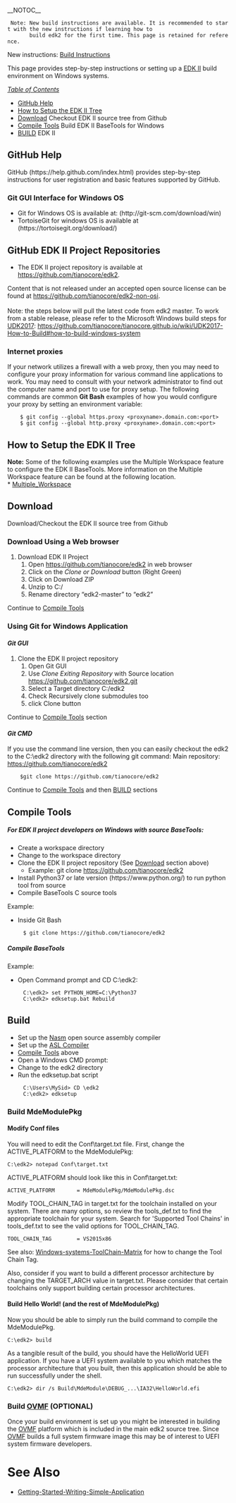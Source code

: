 __NOTOC__

  Note: New build instructions are available. It is recommended to start with the new instructions if learning how to
        build edk2 for the first time. This page is retained for reference.

New instructions: [[Build-Instructions.md|Build Instructions]]

This page provides step-by-step instructions or setting up a [http://www.tianocore.org/edk2/ EDK II] build environment on Windows systems.

<u>''Table of Contents''</u>
* [[Windows-systems#github-help|GitHub Help]]
* [[Windows-systems#how-to-setup-the-edk-ii-tree| How to Setup the EDK II Tree]]
* [[Windows-systems#download| Download]]  Checkout EDK II source tree from Github
* [[Windows-systems#compile-tools |Compile Tools]] Build EDK II BaseTools for Windows
* [[Windows-systems#build | BUILD]] EDK II

==GitHub Help==

GitHub (https://help.github.com/index.html) provides step-by-step instructions for user registration and basic features supported by GitHub.

=== Git GUI Interface for Windows OS ===
* Git for Windows OS is available at: (http://git-scm.com/download/win)
* TortoiseGit for windows OS is available at (https://tortoisegit.org/download/)

=='''GitHub EDK II Project Repositories'''==

* The EDK II project repository is available at https://github.com/tianocore/edk2.

Content that is not released under an accepted open source license can be found at https://github.com/tianocore/edk2-non-osi.<br />
&nbsp;<br />
Note: the steps below will pull the latest code from edk2 master. To work from a stable release, please refer to the Microsoft Windows build steps for [[UDK2017]]: https://github.com/tianocore/tianocore.github.io/wiki/UDK2017-How-to-Build#how-to-build-windows-system

===Internet proxies===

If your network utilizes a firewall with a web proxy, then you may need to configure your proxy information for various command line applications to work.  You may need to consult with your network administrator to find out the computer name and port to use for proxy setup.  The following commands are common '''Git Bash''' examples of how you would configure your proxy by setting an environment variable:

<pre>
    $ git config --global https.proxy <proxyname>.domain.com:<port>
    $ git config --global http.proxy <proxyname>.domain.com:<port>
</pre>


=='''How to Setup the EDK II Tree'''==
'''Note:''' Some of the following examples use the Multiple Workspace feature to configure the EDK II BaseTools.  More information on the Multiple Workspace feature can be found at the following location. <BR>
* [[Multiple_Workspace]]

=='''Download'''==
Download/Checkout the EDK II source tree from Github
=== Download Using a Web browser ===

# Download EDK II Project
## Open https://github.com/tianocore/edk2 in web browser
## Click on the ''Clone or Download'' button (Right Green)
## Click on Download ZIP
## Unzip to C:/
## Rename directory “edk2-master” to “edk2”

Continue to [[Windows-systems#compile-tools |Compile Tools]]

=== Using '''Git for Windows''' Application ===
==== ''Git GUI''====
# Clone the EDK II project repository
## Open Git GUI
## Use ''Clone Exiting Repository'' with Source location https://github.com/tianocore/edk2.git
## Select a Target directory C:/edk2
## Check Recursively clone submodules too
## click Clone button

Continue to [[Windows-systems#compile-tools |Compile Tools]] section

==== ''Git CMD'' ====
If you use the command line version, then you can easily checkout the edk2 to the C:\edk2 directory with the following git command:
Main repository: https://github.com/tianocore/edk2
<pre>
    $git clone https://github.com/tianocore/edk2
</pre>

Continue to [[Windows-systems#compile-tools |Compile Tools]] and then [[Windows-systems#build | BUILD]] sections

=='''Compile Tools'''==
=====For EDK II project developers on Windows with source BaseTools:=====
*	Create a workspace directory
*	Change to the workspace directory
*	Clone the EDK II project repository (See [[Windows-systems#download| Download]] section above)
**	Example: git clone https://github.com/tianocore/edk2
* Install Python37 or late version (https://www.python.org/)  to run python tool from source
* Compile BaseTools C source tools
Example:
* Inside Git Bash
<pre>
     $ git clone https://github.com/tianocore/edk2
</pre>
=====Compile BaseTools=====
Example:
*Open Command prompt and CD C:\edk2:
<pre>
     C:\edk2> set PYTHON_HOME=C:\Python37
     C:\edk2> edksetup.bat Rebuild
</pre>


=='''Build'''==
* Set up the [[Nasm-Setup| Nasm]] open source assembly compiler
* Set up the [[Asl Setup| ASL Compiler]]
* [[Windows-systems#compile-tools |Compile Tools]] above
* Open a Windows CMD prompt:
* Change to the edk2 directory
* Run the edksetup.bat script

      C:\Users\MySid> CD \edk2
      C:\edk2> edksetup

===Build MdeModulePkg===


====Modify Conf files====

You will need to edit the Conf\target.txt file.  First, change the ACTIVE_PLATFORM to the MdeModulePkg:

<pre>
C:\edk2> notepad Conf\target.txt
</pre>

ACTIVE_PLATFORM should look like this in Conf\target.txt:

<pre>
ACTIVE_PLATFORM       = MdeModulePkg/MdeModulePkg.dsc
</pre>

Modify TOOL_CHAIN_TAG in target.txt for the toolchain installed on your system. There are many options, so review the tools_def.txt to find the appropriate toolchain for your system.  Search for 'Supported Tool Chains' in tools_def.txt to see the valid options for TOOL_CHAIN_TAG.
<pre>
TOOL_CHAIN_TAG        = VS2015x86
</pre>



See also: [[Windows-systems-ToolChain-Matrix]] for how to change the Tool Chain Tag.

Also, consider if you want to build a different processor architecture by changing the TARGET_ARCH value in target.txt.  Please consider that certain toolchains only support building certain processor architectures.

====Build Hello World!  (and the rest of MdeModulePkg)====

Now you should be able to simply run the build command to compile the MdeModulePkg.

<pre>
C:\edk2> build
</pre>

As a tangible result of the build, you should have the HelloWorld UEFI application.  If you have a UEFI system available to you which matches the processor architecture that you built, then this application should be able to run successfully under the shell.

<pre>
C:\edk2> dir /s Build\MdeModule\DEBUG_...\IA32\HelloWorld.efi
</pre>

===Build [[OVMF]] (OPTIONAL)===

Once your build environment is set up you might be interested in building the  [[OVMF]] platform which is included in the main edk2 source tree.  Since [[OVMF]] builds a full system firmware image this may be of interest to UEFI system firmware developers.

=See Also=
* [[Getting-Started-Writing-Simple-Application]]

<!-- [[Category:EDKII]] -->